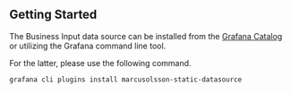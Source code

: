 ## Getting Started

The Business Input data source can be installed from the [Grafana Catalog](https://grafana.com/grafana/plugins/marcusolsson-static-datasource/) or utilizing the Grafana command line tool.

For the latter, please use the following command.

```sh
grafana cli plugins install marcusolsson-static-datasource
```

